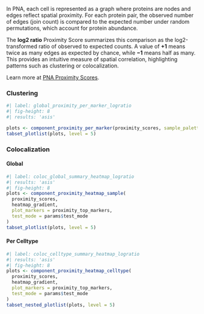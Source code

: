 
In PNA, each cell is represented as a graph where proteins are nodes and edges reflect spatial proximity. 
For each protein pair, the observed number of edges (join count) is compared to the expected number under random 
permutations, which account for protein abundance.  

The **log2 ratio** Proximity Score summarizes this comparison as the log2-transformed ratio of observed to expected 
counts. A value of **+1** means twice as many edges as expected by chance, while **−1** means half as many. 
This provides an intuitive measure of spatial correlation, highlighting patterns such as clustering or colocalization.

Learn more at [PNA Proximity Scores](https://software.pixelgen.com/pixelator/algorithms/#pna-proximity-scores).

::: {.panel-tabset .nav-pills}

### Clustering 

```r
#| label: global_proximity_per_marker_logratio
#| fig-height: 8
#| results: 'asis'

plots <- component_proximity_per_marker(proximity_scores, sample_palette = sample_palette, test_mode = params$test_mode)
tabset_plotlist(plots, level = 5)
```


### Colocalization 
::: {.panel-tabset .nav-pills}

#### Global 

```r
#| label: coloc_global_summary_heatmap_logratio
#| results: 'asis'
#| fig-height: 8
plots <- component_proximity_heatmap_sample(
  proximity_scores,
  heatmap_gradient,
  plot_markers = proximity_top_markers,
  test_mode = params$test_mode
)
tabset_plotlist(plots, level = 5)
```

#### Per Celltype 

```r
#| label: coloc_celltype_summary_heatmap_logratio
#| results: 'asis'
#| fig-height: 8
plots <- component_proximity_heatmap_celltype(
  proximity_scores,
  heatmap_gradient,
  plot_markers = proximity_top_markers,
  test_mode = params$test_mode
)
tabset_nested_plotlist(plots, level = 5)
```

:::

:::
